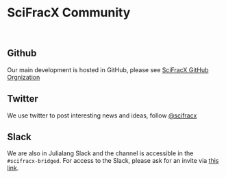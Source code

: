 # SciFracX Community

<br />

## Github 

Our main development is hosted in GitHub, please see [SciFracX GitHub Orgnization](https://github.com/SciFracX)

## Twitter

We use twitter to post interesting news and ideas, follow [@scifracx](https://twitter.com/scifracx)

## Slack

We are also in Julialang Slack and the channel is accessible in the ```#scifracx-bridged```. For access to the Slack, please ask for an invite via [this link](https://julialang.org/slack/).